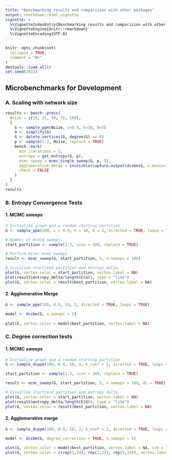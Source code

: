 ```yaml
---
title: "Benchmarking results and comparision with other packages"
output: rmarkdown::html_vignette
vignette: >
  %\VignetteIndexEntry{Benchmarking results and comparision with other packages}
  %\VignetteEngine{knitr::rmarkdown}
  %\VignetteEncoding{UTF-8}
---
```


```r
knitr::opts_chunk$set(
  collapse = TRUE,
  comment = "#>"
)
devtools::load_all()
set.seed(2022)
```


## Microbenchmarks for Development

### A. Scaling with network size

```r
results <- bench::press(
  Nsize = c(10, 25, 50, 75, 100),
  {
    G <- sample_ppm(Nsize, c=0.9, k=10, B=3)
    G <- simplify(G)
    G <- delete.vertices(G, degree(G) == 0)
    p <- sample(1:3, Nsize, replace = TRUE)
    bench::mark(
      min_iterations = 5,
      entropy = get_entropy(G, p),
      mcmc_sweep = mcmc_single_sweep(G, p, 3),
      agglomerative_merge = invisible(capture.output(dcsbm(G, n.moves=1, n.sweeps=0))),
      check = FALSE
    )
  }
)
results
```



### B. Entropy Convergence Tests

#### 1. MCMC sweeps

```r
# Initialize graph and a random starting partition
G <- sample_ppm(100, c = 0.9, k = 10, B = 3, directed = TRUE, loops = TRUE)

# Number of mcmcm sweeps
start_partition <- sample(1:3, size = 100, replace = TRUE)

# Perform Niter mcmc sweeps
result <- mcmc_sweep(G, start_partition, 3, n.sweeps = 100)

# Visualize start/end partition and entropy delta.
plot(G, vertex.color = start_partition, vertex.label = NA)
plot(result$entropy_delta/length(E(G)), type = "line")
plot(G, vertex.color = result$best_partition, vertex.label = NA)
```


#### 2. Agglomerative Merge

```r
G <- sample_ppm(100, 0.9, 10, 3, directed = TRUE, loops = TRUE)

model <- dcsbm(G, n.sweeps = 1)
 
plot(G, vertex.color = model$best_partition, vertex.label = NA)
```

### C. Degree correction tests

#### 1. MCMC sweeps

```r
# Initialize graph and a random starting partition
G <- sample_dcppm(100, 0.9, 10, 3, k_coef = 2, directed = TRUE, loops = TRUE)

start_partition <- sample(1:3, size = 100, replace = TRUE)

result <- mcmc_sweep(G, start_partition, 3, n.sweeps = 100, dc = TRUE)

# Visualize start/end partition and entropy delta.
plot(G, vertex.color = start_partition, vertex.label = NA)
plot(result$entropy_delta/length(E(G)), type = "line")
plot(G, vertex.color = result$best_partition, vertex.label = NA)
```


#### 2. Agglomerative merge

```r
G <- sample_dcppm(100, 0.9, 10, 3, k_coef = 2, directed = TRUE, loops = TRUE)

model <- dcsbm(G, degree_correction = TRUE, n.sweeps = 5)
 
plot(G, vertex.color = model$best_partition, vertex.label = NA, sub = "Best partition")
plot(G, vertex.color = c(rep(1,34), rep(2,33), rep(3,33)), vertex.label = NA, sub = "True partition")
```
